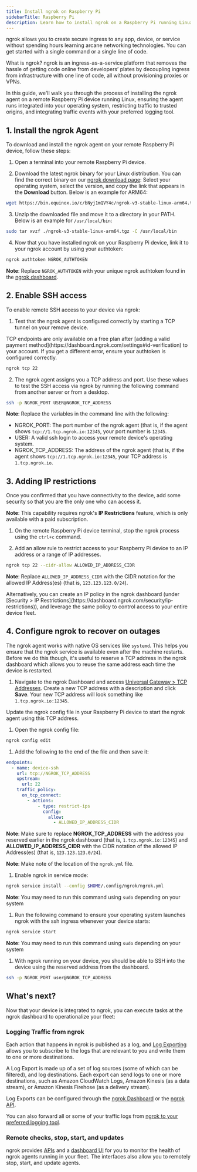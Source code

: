 ```yaml
---
title: Install ngrok on Raspberry Pi
sidebarTitle: Raspberry Pi
description: Learn how to install ngrok on a Raspberry Pi running Linux to provide secure remote access and management.
---
```


ngrok allows you to create secure ingress to any app, device, or service without spending hours learning arcane networking technologies. You can get started with a single command or a single line of code.

What is ngrok? ngrok is an ingress-as-a-service platform that removes the hassle of getting code online from developers’ plates by decoupling ingress from infrastructure with one line of code, all without provisioning proxies or VPNs.

In this guide, we'll walk you through the process of installing the ngrok agent on a remote Raspberry Pi device running Linux, ensuring the agent runs integrated into your operating system, restricting traffic to trusted origins, and integrating traffic events with your preferred logging tool.

## 1. Install the ngrok Agent

To download and install the ngrok agent on your remote Raspberry Pi device, follow these steps:

1. Open a terminal into your remote Raspberry Pi device.

2. Download the latest ngrok binary for your Linux distribution. You can find the correct binary on our [ngrok download page](https://download.ngrok.com): Select your operating system, select the version, and copy the link that appears in the **Download** button. Below is an example for ARM64:

```bash
wget https://bin.equinox.io/c/bNyj1mQVY4c/ngrok-v3-stable-linux-arm64.tgz
```

3. Unzip the downloaded file and move it to a directory in your PATH. Below is an example for `/usr/local/bin`:

```bash
sudo tar xvzf ./ngrok-v3-stable-linux-arm64.tgz -C /usr/local/bin
```

4. Now that you have installed ngrok on your Raspberry Pi device, link it to your ngrok account by using your authtoken:

```bash
ngrok authtoken NGROK_AUTHTOKEN
```

**Note**: Replace `NGROK_AUTHTOKEN` with your unique ngrok authtoken found in the [ngrok dashboard](https://dashboard.ngrok.com/get-started/your-authtoken).

## 2. Enable SSH access

To enable remote SSH access to your device via ngrok:

1. Test that the ngrok agent is configured correctly by starting a TCP tunnel on your remove device.

<Warning>
TCP endpoints are only available on a free plan after [adding a valid payment method](https://dashboard.ngrok.com/settings#id-verification) to your account. If you get a different error, ensure your authtoken is configured correctly.
</Warning>

```bash
ngrok tcp 22
```

2. The ngrok agent assigns you a TCP address and port. Use these values to test the SSH access via ngrok by running the following command from another server or from a desktop.

```bash
ssh -p NGROK_PORT USER@NGROK_TCP_ADDRESS
```

**Note**: Replace the variables in the command line with the following:

- NGROK_PORT: The port number of the ngrok agent (that is, if the agent shows `tcp://1.tcp.ngrok.io:12345`, your port number is `12345`.
- USER: A valid ssh login to access your remote device's operating system.
- NGROK_TCP_ADDRESS: The address of the ngrok agent (that is, if the agent shows `tcp://1.tcp.ngrok.io:12345`, your TCP address is `1.tcp.ngrok.io`.

## 3. Adding IP restrictions

Once you confirmed that you have connectivity to the device, add some security so that you are the only one who can access it.

**Note**: This capability requires ngrok's **IP Restrictions** feature, which is only available with a paid subscription.

1. On the remote Raspberry Pi device terminal, stop the ngrok process using the `ctrl+c` command.

1. Add an allow rule to restrict access to your Raspberry Pi device to an IP address or a range of IP addresses.

```bash
ngrok tcp 22 --cidr-allow ALLOWED_IP_ADDRESS_CIDR
```

**Note**: Replace `ALLOWED_IP_ADDRESS_CIDR` with the CIDR notation for the allowed IP Address(es) (that is, `123.123.123.0/24`).

<Tip title="Setting IP restrictions for the entire fleet">
Alternatively, you can create an IP policy in the ngrok dashboard (under [Security > IP Restrictions](https://dashboard.ngrok.com/security/ip-restrictions)), and leverage the same policy to control access to your entire device fleet.
</Tip>

## 4. Configure ngrok to recover on outages

The ngrok agent works with native OS services like `systemd`. This helps you ensure that the ngrok service is available even after the machine restarts. Before we do this though, it's useful to reserve a TCP address in the ngrok dashboard which allows you to reuse the same address each time the device is restarted.

1. Navigate to the ngrok Dashboard and access [Universal Gateway > TCP Addresses](https://dashboard.ngrok.com/tcp-addresses). Create a new TCP address with a description and click **Save**. Your new TCP address will look something like `1.tcp.ngrok.io:12345`.

Update the ngrok config file in your Raspberry Pi device to start the ngrok agent using this TCP address.

1. Open the ngrok config file:

```bash
ngrok config edit
```

1. Add the following to the end of the file and then save it:

```yaml
endpoints:
  - name: device-ssh
    url: tcp://NGROK_TCP_ADDRESS
    upstream:
      url: 22
    traffic_policy:
      on_tcp_connect:
        - actions:
            - type: restrict-ips
              config:
                allow:
                  - ALLOWED_IP_ADDRESS_CIDR
```

**Note**: Make sure to replace **NGROK_TCP_ADDRESS** with the address you reserved earlier in the ngrok dashboard (that is, `1.tcp.ngrok.io:12345`) and **ALLOWED_IP_ADDRESS_CIDR** with the CIDR notation of the allowed IP Address(es) (that is, `123.123.123.0/24`).

**Note**: Make note of the location of the `ngrok.yml` file.

1. Enable ngrok in service mode:

```bash
ngrok service install --config $HOME/.config/ngrok/ngrok.yml
```

**Note**: You may need to run this command using `sudo` depending on your system

1. Run the following command to ensure your operating system launches ngrok with the ssh ingress whenever your device starts:

```bash
ngrok service start
```

**Note**: You may need to run this command using `sudo` depending on your system

1. With ngrok running on your device, you should be able to SSH into the device using the reserved address from the dashboard.

```bash
ssh -p NGROK_PORT user@NGROK_TCP_ADDRESS
```

## What's next?

Now that your device is integrated to ngrok, you can ​​execute tasks at the ngrok dashboard to operationalize your fleet:

### Logging Traffic from ngrok

Each action that happens in ngrok is published as a log, and [Log Exporting](/obs/) allows you to subscribe to the logs that are relevant to you and write them to one or more destinations.

A Log Export is made up of a set of log sources (some of which can be filtered), and log destinations. Each export can send logs to one or more destinations, such as Amazon CloudWatch Logs, Amazon Kinesis (as a data stream), or Amazon Kinesis Firehose (as a delivery stream).

Log Exports can be configured through the [ngrok Dashboard](https://dashboard.ngrok.com/observability/event-subscriptions) or the [ngrok API](/api/resources/event-destinations/).

You can also forward all or some of your traffic logs from [ngrok to your preferred logging tool](/obs/).

### Remote checks, stop, start, and updates

ngrok provides [APIs](/api/resources/tunnel-sessions/#restart-tunnel-agent) and a [dashboard UI](https://dashboard.ngrok.com/tunnels/agents) for you to monitor the health of ngrok agents running in your fleet. The interfaces also allow you to remotely stop, start, and update agents.
